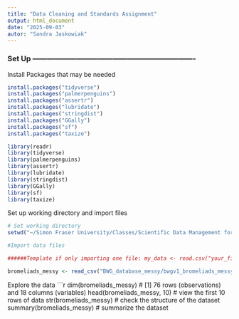 ```yaml
---
title: "Data Cleaning and Standards Assignment"
output: html_document
date: "2025-09-03"
autor: "Sandra Jaskowiak"
---
```

### Set Up -------------------------------------------------------------------

Install Packages that may be needed
```r
install.packages("tidyverse")
install.packages("palmerpenguins")
install.packages("assertr")
install.packages("lubridate")
install.packages("stringdist")
install.packages("GGally")
install.packages("sf")
install.packages("taxize")

library(readr)
library(tidyverse)
library(palmerpenguins)
library(assertr)
library(lubridate)
library(stringdist)
library(GGally)
library(sf)
library(taxize)
```

Set up working directory and import files
```r
# Set working directory
setwd("~/Simon Fraser University/Classes/Scientific Data Management for Ecology and Evolution/CIEE_Scientific-Data-Management")

#Import data files

######Template if only importing one file: my_data <- read.csv("your_file.csv") 

bromeliads_messy <- read_csv("BWG_database_messy/bwgv1_bromeliads_messy.csv")


```

Explore the data
```r
dim(bromeliads_messy) # [1] 76 rows (observations) and 18 columns (variables)
head(bromeliads_messy, 10) # view the first 10 rows of data
str(bromeliads_messy) # check the structure of the dataset
summary(bromeliads_messy) # summarize the dataset


